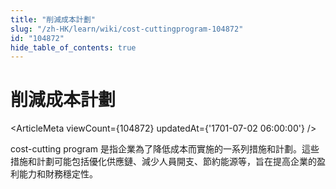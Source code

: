 ```yaml
---
title: "削減成本計劃"
slug: "/zh-HK/learn/wiki/cost-cuttingprogram-104872"
id: "104872"
hide_table_of_contents: true
---
```



# 削減成本計劃

<ArticleMeta viewCount={104872} updatedAt={'1701-07-02 06:00:00'} />

cost-cutting program 是指企業為了降低成本而實施的一系列措施和計劃。這些措施和計劃可能包括優化供應鏈、減少人員開支、節約能源等，旨在提高企業的盈利能力和財務穩定性。
